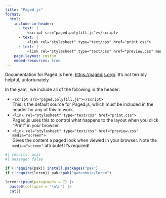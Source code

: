 ```yaml
---
title: "Paged.js"
format: 
  html:
    include-in-header: 
      - text: |
          <script src="paged.polyfill.js"></script>
      - text: |
          <link rel="stylesheet" type="text/css" href="print.css">
      - text: |
          <link rel="stylesheet" type="text/css" href="preview.css" media="screen">
    page-layout: custom
    embed-resources: true
---
```


Documentation for Paged.js here: <https://pagedjs.org/>. It's not terribly helpful, unfortunately.

In the yaml, we include all of the following in the header:  

- `<script src="paged.polyfill.js"></script>`   
    This is the default source for Paged.js, which must be included in the header for any of this to work.  
- `<link rel="stylesheet" type="text/css" href="print.css">`  
    Paged.js uses this to control what happens to the layout when you click "Print" in your browser.  
- `<link rel="stylesheet" type="text/css" href="preview.css" media="screen">`  
    Gives the content a paged look when viewed in your browser. Note the `media="screen"` attribute! It's required!  

```r
#| results: asis
#| message: false

if (!require(pak)) install.packages("pak")
if (!require(lorem)) pak::pak("gadenbuie/lorem")

lorem::ipsum(paragraphs = 7) |> 
  paste0(collapse = "\n\n") |> 
  cat()

```
